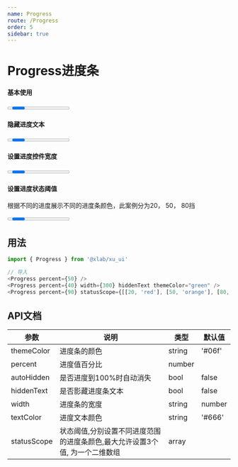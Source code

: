 ```yaml
---
name: Progress
route: /Progress
order: 5
sidebar: true
---
```



# Progress进度条

#### 基本使用
<Playground>
    <Progress percent={50} /><br />
    <Progress percent={20} themeColor="#888" /><br />
    <Progress percent={10} themeColor="red" /><br />
    <Progress percent={88} themeColor="green" />
</Playground>

#### 隐藏进度文本
<Playground>
    <Progress percent={20} themeColor="#888" /><br />
    <Progress percent={50} hiddenText />
</Playground>

#### 设置进度控件宽度
<Playground>
    <Progress percent={20} width={200} hiddenText /><br />
    <Progress percent={20} width={400} hiddenText themeColor="red" /><br />
    <Progress percent={40} width={300} hiddenText themeColor="green" />
</Playground>

#### 设置进度状态阈值
根据不同的进度展示不同的进度条颜色，此案例分为20， 50， 80挡

<Playground>
    <Progress percent={19} statusScope={[[20, 'red'], [50, 'orange'], [80, '#06f']]} /><br />
    <Progress percent={40} statusScope={[[20, 'red'], [50, 'orange'], [80, '#06f']]} /><br />
    <Progress percent={90} statusScope={[[20, 'red'], [50, 'orange'], [80, '#06f']]} />
</Playground>

## 用法

``` js
import { Progress } from '@xlab/xu_ui'

// 导入
<Progress percent={50} />
<Progress percent={40} width={300} hiddenText themeColor="green" />
<Progress percent={90} statusScope={[[20, 'red'], [50, 'orange'], [80, '#06f']]} />
```

## API文档
|  参数  |  说明  |  类型  |  默认值  |
|  ---   |  ---  |  ---  |  ---  |
|  themeColor  |  进度条的颜色  |  string  |  '#06f'  |
|  percent  |  进度值百分比  |  number  |    |
|  autoHidden  |  是否进度到100%时自动消失  |  bool  |  false  |
|  hiddenText  |  是否影藏进度条文本  |  bool  |  false  |
|  width  |  进度条的宽度  |  string|number  |  320 |
|  textColor  |  进度文本颜色  |  string  |  '#666'  |
|  statusScope  |  状态阈值,分别设置不同进度范围的进度条颜色,最大允许设置3个值, 为一个二维数组  |  array  |    |
